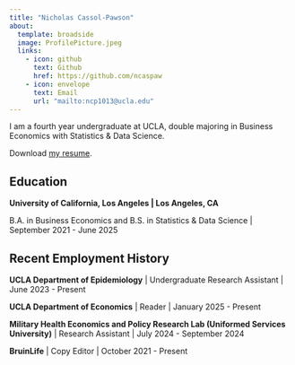 ```yaml
---
title: "Nicholas Cassol-Pawson"
about:
  template: broadside
  image: ProfilePicture.jpeg
  links:
    - icon: github
      text: Github
      href: https://github.com/ncaspaw
    - icon: envelope
      text: Email
      url: "mailto:ncp1013@ucla.edu"
---
```


I am a fourth year undergraduate at UCLA, double majoring in Business Economics with Statistics & Data Science.

Download [my resume](/NicholasCassol-Pawson_Resume.pdf).

## Education

**University of California, Los Angeles \| Los Angeles, CA**

B.A. in Business Economics and B.S. in Statistics & Data Science \| September 2021 - June 2025

## Recent Employment History

**UCLA Department of Epidemiology** \| Undergraduate Research Assistant \| June 2023 - Present

**UCLA Department of Economics** \| Reader \| January 2025 - Present

**Military Health Economics and Policy Research Lab (Uniformed Services University)** \| Research Assistant \| July 2024 - September 2024

**BruinLife** \| Copy Editor \| October 2021 - Present
